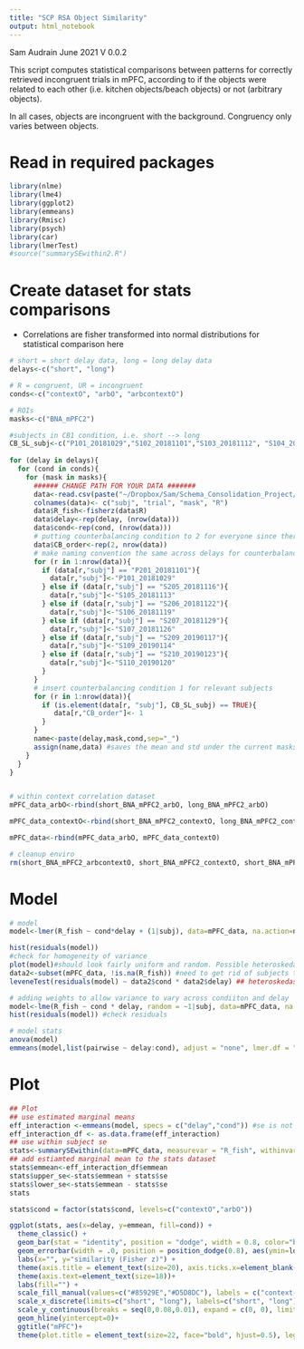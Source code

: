 ```yaml
---
title: "SCP RSA Object Similarity"
output: html_notebook
---
```

 
Sam Audrain June 2021
V 0.0.2

This script computes statistical comparisons between patterns for correctly retrieved incongruent trials in mPFC, according to if the objects were related to each other (i.e. kitchen objects/beach objects) or not (arbitrary objects). 

In all cases, objects are incongruent with the background. Congruency only varies between objects. 

# Read in required packages
```r
library(nlme)
library(lme4)
library(ggplot2)
library(emmeans)
library(Rmisc)
library(psych)
library(car)
library(lmerTest)
#source("summarySEwithin2.R")
```


# Create dataset for stats comparisons 
- Correlations are fisher transformed into normal distributions for statistical comparison here 

```r

# short = short delay data, long = long delay data
delays<-c("short", "long")

# R = congruent, UR = incongruent
conds<-c("contextO", "arbO", "arbcontextO")

# ROIs
masks<-c("BNA_mPFC2")

#subjects in CB1 condition, i.e. short --> long
CB_SL_subj<-c("P101_20181029","S102_20181101","S103_20181112", "S104_20181113", "S105_20181113", "S106_20181119", "S107_20181126", "S108_20181126", "S109_20190114", "S110_20190120")
  
for (delay in delays){
  for (cond in conds){
    for (mask in masks){
      ###### CHANGE PATH FOR YOUR DATA ####### 
      data<-read.csv(paste("~/Dropbox/Sam/Schema_Consolidation_Project/R_SCP/SCP_StatsModels_GitHub/RSA_output/",cond,"_corrs_zscored_",delay,"_",mask,"_V8.csv",sep=""),header = FALSE, sep=" ",stringsAsFactors = FALSE)
      colnames(data)<- c("subj", "trial", "mask", "R")
      data$R_fish<-fisherz(data$R)
      data$delay<-rep(delay, (nrow(data)))
      data$cond<-rep(cond, (nrow(data)))
      # putting counterbalancing condition to 2 for everyone since there are more people in this condition. Will swap out those in CB1 below. 
      data$CB_order<-rep(2, nrow(data))
      # make naming convention the same across delays for counterbalanced subjects 
      for (r in 1:nrow(data)){
        if (data[r,"subj"] == "P201_20181101"){
          data[r,"subj"]<-"P101_20181029"
        } else if (data[r,"subj"] == "S205_20181116"){
          data[r,"subj"]<-"S105_20181113"
        } else if (data[r,"subj"] == "S206_20181122"){
          data[r,"subj"]<-"S106_20181119"
        } else if (data[r,"subj"] == "S207_20181129"){
          data[r,"subj"]<-"S107_20181126"
        } else if (data[r,"subj"] == "S209_20190117"){
          data[r,"subj"]<-"S109_20190114"
        } else if (data[r,"subj"] == "S210_20190123"){
          data[r,"subj"]<-"S110_20190120"
        }
      }
      # insert counterbalancing condition 1 for relevant subjects
      for (r in 1:nrow(data)){
        if (is.element(data[r, "subj"], CB_SL_subj) == TRUE){
           data[r,"CB_order"]<- 1
        } 
      }
      name<-paste(delay,mask,cond,sep="_")
      assign(name,data) #saves the mean and std under the current masks name
    }
  }
}


# within context correlation dataset
mPFC_data_arbO<-rbind(short_BNA_mPFC2_arbO, long_BNA_mPFC2_arbO)

mPFC_data_contextO<-rbind(short_BNA_mPFC2_contextO, long_BNA_mPFC2_contextO)

mPFC_data<-rbind(mPFC_data_arbO, mPFC_data_contextO)

# cleanup enviro 
rm(short_BNA_mPFC2_arbcontextO, short_BNA_mPFC2_contextO, short_BNA_mPFC2_arbO, long_BNA_mPFC2_arbcontextO, long_BNA_mPFC2_contextO, long_BNA_mPFC2_arbO)

```


# Model 
```r

# model 
model<-lmer(R_fish ~ cond*delay + (1|subj), data=mPFC_data, na.action=na.omit) 

hist(residuals(model))
#check for homogeneity of variance
plot(model)#should look fairly uniform and random. Possible heteroskedasticity? 
data2<-subset(mPFC_data, !is.na(R_fish)) #need to get rid of subjects that were dropped from the model/NA's, otherwise leveneTest will say mismatch
leveneTest(residuals(model) ~ data2$cond * data2$delay) ## heteroskedastic

# adding weights to allow variance to vary across condiiton and delay 
model<-lme(R_fish ~ cond * delay, random = ~1|subj, data=mPFC_data, na.action=na.omit, weights=varIdent(form=~1|cond*delay))
hist(residuals(model)) #check residuals

# model stats 
anova(model)
emmeans(model,list(pairwise ~ delay:cond), adjust = "none", lmer.df = "satterthwaite", lmerTest.limit = 5076) 

```

# Plot
```r

## Plot
## use estimated marginal means 
eff_interaction <-emmeans(model, specs = c("delay","cond")) #se is not for within subject data here
eff_interaction_df <- as.data.frame(eff_interaction)
## use within subject se 
stats<-summarySEwithin(data=mPFC_data, measurevar = "R_fish", withinvars = c("cond","delay"), idvar = "subj", na.rm=TRUE)
## add estiamted marginal mean to the stats dataset 
stats$emmean<-eff_interaction_df$emmean
stats$upper_se<-stats$emmean + stats$se
stats$lower_se<-stats$emmean - stats$se
stats

stats$cond = factor(stats$cond, levels=c("contextO","arbO"))

ggplot(stats, aes(x=delay, y=emmean, fill=cond)) + 
  theme_classic() +
  geom_bar(stat = "identity", position = "dodge", width = 0.8, color="black") + 
  geom_errorbar(width = .0, position = position_dodge(0.8), aes(ymin=lower_se, ymax=upper_se))+
  labs(x="", y="similarity (Fisher z)") +
  theme(axis.title = element_text(size=20), axis.ticks.x=element_blank()) +
  theme(axis.text=element_text(size=18))+
  labs(fill="") +
  scale_fill_manual(values=c("#85929E","#D5D8DC"), labels = c("context-related", "arbitrary"))+
  scale_x_discrete(limits=c("short", "long"), labels=c("short", "long"))+
  scale_y_continuous(breaks = seq(0,0.08,0.01), expand = c(0, 0), limits = c(0,0.08))+
  geom_hline(yintercept=0)+
  ggtitle("mPFC")+
  theme(plot.title = element_text(size=22, face="bold", hjust=0.5), legend.text=element_text(size=16), legend.position = "bottom")


```


